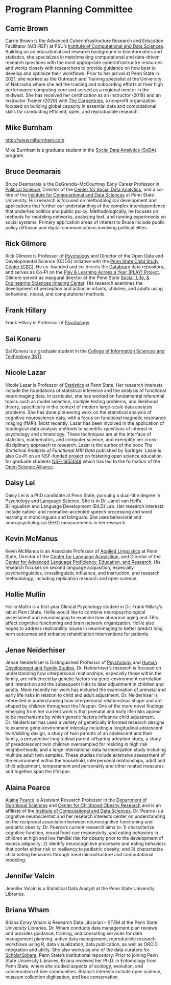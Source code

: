 # Program Planning Committee {-}

## Carrie Brown {-}

Carrie Brown is the Advanced Cyberinfrastructure Research and Education Facilitator (ACI-REF) at PSU's [Institute of Computational and Data Sciences](https://icds.psu.edu). Building on an educational and research background in bioinformatics and statistics, she specializes in matchmaking computational and data-driven research questions with the most appropriate cyberinfrastructre resources and works closely with researchers to provide guidance on how best to develop and optimize their workflows. Prior to her arrival at Penn State in 2021, she worked as the Outreach and Training specialist at the University of Nebraska where she led the training and onboarding efforts at their high performance computing core and served as a regional mentor in the midwest. She has received her certification as an Instructor (2018) and an Instructor Trainer (2020) with [The Carpentries](https://carpentries.org), a nonprofit organization focused on building global capacity in essential data and computational skills for conducting efficient, open, and reproducible research.

## Mike Burnham {-}

<http://www.mlburnham.com>

Mike Burnham is a graduate student in the [Social Data Analytics (SoDA)](https://soda.la.psu.edu) program.

## Bruce Desmarais {-}

Bruce Desmarais is the DeGrandis-McCourtney Early Career Professor in [Political Science](https://polisci.la.psu.edu), Director of the [Center for Social Data Analytics](https://soda.la.psu.edu), and a co-hire of the [Institute for Computational and Data Sciences](https://icds.psu.edu) at Penn State University. His research is focused on methodological development and applications that further our understanding of the complex interdependence that underlies politics and public policy. Methodologically, he focuses on methods for modeling networks, analyzing text, and running experiments on social systems. Primary application areas of interest to Bruce include public policy diffusion and digital communications involving political elites.

## Rick Gilmore {-}

Rick Gilmore is Professor of [Psychology](https://psych.la.psu.edu) and Director of the Open Data and Developmental Science (ODDS) initiative with the [Penn State Child Study Center (CSC)](https://csc.la.psu.edu). He co-founded and co-directs the [Databrary](https://databrary.org) data repository, and serves as Co-PI on the [Play & Learning Across a Year (PLAY) Project](https://play-project.org). Gilmore served as inaugural director of the Penn State [Social, Life, & Engineering Sciences Imaging Center](https://imaging.psu.edu). His research examines the development of perception and action in infants, children, and adults using behavioral, neural, and computational methods.

## Frank Hillary {-}

Frank Hillary is Professor of [Psychology](https://psych.la.psu.edu).

## Sai Koneru {-}

Sai Koneru is a graduate student in the [College of Information Sciences and Technology (IST)](https://ist.psu.edu).

## Nicole Lazar {-}

Nicole Lazar is Professor of [Statistics](https://science.psu.edu/stat) at Penn State. Her research interests include the foundations of statistical inference and the analysis of functional neuroimaging data. In particular, she has worked on fundamental inferential topics such as model selection, multiple testing problems, and likelihood theory, specifically in the context of modern large-scale data analysis problems. She has done pioneering work on the statistical analysis of cognitive neuroscience data, with a focus on functional magnetic resonance imaging (fMRI). Most recently, Lazar has been involved in the application of topological data analysis methods to scientific questions of interest in psychology and climatology. These techniques are at the interface of statistics, mathematics, and computer science, and exemplify her cross-disciplinary approach to research. Lazar is the author of the book *The Statistical Analysis of Functional MRI Data* published by Springer.  Lazar is also Co-PI on an NSF-funded project on fostering open science education for graduate students [NSF-1955049](https://www.nsf.gov/awardsearch/showAward?AWD_ID=1955049) which has led to the formation of the [Open Science Alliance](https://openscialliance.github.io/).

## Daisy Lei {-}

Daisy Lei is a PhD candidate at Penn State, pursuing a dual-title degree in [Psychology](https://psych.la.psu.edu) and [Language Science](https://cls.la.psu.edu). She is in Dr. Janet van Hell's Bilingualism and Language Development (BiLD) Lab. Her research interests include native- and nonnative-accented speech processing and word learning in monolinguals and bilinguals. She uses behavioral and neuropsychological (EEG) measurements in her research.

## Kevin McManus {-}

Kevin McManus is an Associate Professor of [Applied Linguistics](https://aplng.la.psu.edu) at Penn State, Director of the [Center for Language Acquisition](https://language.la.psu.edu), and Director of the [Center for Advanced Language Proficiency, Education, and Research](https://calper.la.psu.edu). His research focuses on second language acquisition, especially psycholinguistics, crosslinguistic influence, and instruction, and research methodology, including replication research and open science. 

## Hollie Mullin {-}

Hollie Mullin is a first year Clinical Psychology student in Dr. Frank Hillary’s lab at Penn State. Hollie would like to combine neuropsychological assessment and neuroimaging to examine how abnormal aging and TBIs affect cognitive functioning and brain network organization. Hollie also hopes to address replicability issues in neuroimaging to better predict long term outcomes and enhance rehabilitation interventions for patients.

## Jenae Neiderhiser {-}

Jenae Neiderhiser is Distinguished Professor of [Psychology](https://psych.la.psu.edu) and [Human Development and Family Studies](https://hhd.psu.edu/hdfs). Dr. Neiderhiser’s research is focused on understanding how interpersonal relationships, especially those within the family, are influenced by genetic factors via gene-environment correlation and interaction and the subsequent links to later adjustment in children and adults. More recently her work has included the examination of prenatal and early life risks in relation to child and adult adjustment. Dr. Neiderhiser is interested in understanding how interpersonal relationships shape and are shaped by children throughout the lifespan. One of the more novel findings emerging from her current work is that prenatal and early life risks appear to be mechanisms by which genetic factors influence child adjustment. Dr. Neiderhiser has used a variety of genetically informed research designs to examine gene-environment interplay including a longitudinal adolescent twin/sibling design, a study of twin parents of an adolescent and their family, a prospective longitudinal parent-offspring adoption study, a study of preadolescent twin children oversampled for residing in high risk neighborhoods, and a large international data harmonization study including multiple adult twin samples. These studies include extensive assessment of the environment within the household, interpersonal relationships, adult and child adjustment, temperament and personality and other related measures and together span the lifespan.

## Alaina Pearce {-}

[Alaina Pearce](https://sites.psu.edu/alainapearce/) is Assistant Research Professor in the [Department of Nutritional Sciences](https://hhd.psu.edu/nutrition) and [Center for Childhood Obesity Research](https://hhd.psu.edu/ccor) and is an affiliate of the [Institute of Computational and Data Sciences](https://www.icds.psu.edu). Dr. Pearce is a cognitive neuroscientist and her research interests center on understanding on the reciprocal association between neurocognitive functioning and pediatric obesity. Dr. Pearce’s current research aims to: 1) characterize cognitive function, neural food-cue responsivity, and eating behaviors in children at high and low familial risk for obesity prior to the development of excess adiposity; 2) identify neurocognitive processes and eating behaviors that confer either risk or resiliency to pediatric obesity; and 3) characterize child eating behaviors through meal microstructure and computational modeling.

## Jennifer Valcin {-}

Jennifer Valcin is a Statistical Data Analyst at the Penn State University Libraries.

## Briana Wham {-}

Briana Ezray Wham is Research Data Librarian – STEM at the Penn State University Libraries. Dr. Wham conducts data management plan reviews and provides guidance, training, and consulting services for data management planning, active data management, reproducible research workflows using R, data visualization, data publication, as well as ORCiD integration and utility. She also works as one of the data curators for [ScholarSphere](https://scholarsphere.psu.edu), Penn State's institutional repository. Prior to joining Penn State University Libraries, Briana received her Ph.D. in Entomology from Penn State, where she studied aspects of ecology, evolution, and conservation of bee communities. Briana’s interests include open science, museum collection digitization, and bee conservation.
